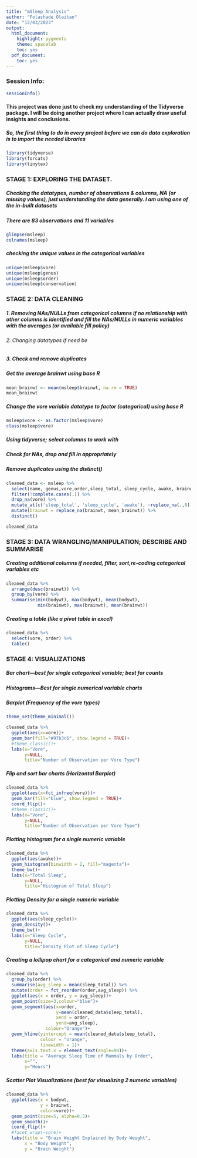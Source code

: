 ---
title: "mSleep Analysis"
author: "Folashade Olaitan"
date: "12/03/2023"
output:
  html_document:
    highlight: pygments
    theme: spacelab
    toc: yes
  pdf_document:
    toc: yes
---


### Session Info:
```{r}
sessionInfo()
```

#### This project was done just to check my understanding of the Tidyverse package. I will be doing another project where I can actually draw useful insights and conclusions.


##### So, the first thing to do in every project before we can do data exploration is to import the needed ***libraries***

```{r}
library(tidyverse)
library(forcats)
library(tinytex)
```

### STAGE 1: EXPLORING THE DATASET.  
##### Checking the datatypes, number of observations & columns, NA (or missing values), just understanding the data generally. I am using one of the in-built datasets

##### There are 83 observations and 11 variables

```{r}
glimpse(msleep)
colnames(msleep)
```

##### checking the ***unique*** values in the ***categorical variables***

```{r}
unique(msleep$vore)
unique(msleep$genus)
unique(msleep$order)
unique(msleep$conservation)
```

### STAGE 2: DATA CLEANING
##### 1. Removing NAs/NULLs from categorical columns if no relationship with other columns is identified and fill the NAs/NULLs in numeric variables with the averages (or available fill policy)
###### 2. Changing datatypes if need be
##### 3. Check and remove duplicates


##### Get the average brainwt using base R
```{r}
mean_brainwt <- mean(msleep$brainwt, na.rm = TRUE)
mean_brainwt
```

##### Change the vore variable datatype to factor (categorical) using base R
```{r}
msleep$vore <- as.factor(msleep$vore)
class(msleep$vore)
```

##### Using tidyverse; select columns to work with
##### Check for NAs, drop and fill in appropriately
##### Remove duplicates using the ***distinct()***

```{r}
cleaned_data <- msleep %>% 
  select(name, genus,vore,order,sleep_total, sleep_cycle, awake, brainwt, bodywt) %>% 
  filter(!complete.cases(.)) %>% 
  drop_na(vore) %>% 
  mutate_at(c('sleep_total', 'sleep_cycle', 'awake'), ~replace_na(.,0)) %>% 
  mutate(brainwt = replace_na(brainwt, mean_brainwt)) %>%
  distinct()

cleaned_data
```

### STAGE 3: DATA WRANGLING/MANIPULATION; DESCRIBE AND SUMMARISE
##### Creating additional columns if needed, filter, sort,re-coding categorical variables etc

```{r}
cleaned_data %>% 
  arrange(desc(brainwt)) %>% 
  group_by(vore) %>% 
  summarise(min(bodywt), max(bodywt), mean(bodywt),
            min(brainwt), max(brainwt), mean(brainwt))
```

##### Creating a table (like a pivot table in excel)

```{r}
cleaned_data %>% 
  select(vore, order) %>% 
  table()
```


### STAGE 4: VISUALIZATIONS
##### Bar chart---best for single categorical variable; best for counts
##### Histograms---Best for single numerical variable charts

##### Barplot (Frequency of the vore types)

```{r}
theme_set(theme_minimal())

cleaned_data %>% 
  ggplot(aes(x=vore))+
  geom_bar(fill="#97b3c6", show.legend = TRUE)+
  #theme_classic()+
  labs(x="Vore",
       y=NULL,
       title="Number of Observation per Vore Type")
```

##### Flip and sort bar charts (Horizontal Barplot)

```{r}
cleaned_data %>% 
  ggplot(aes(x=fct_infreq(vore)))+
  geom_bar(fill="blue", show.legend = TRUE)+
  coord_flip()+
  #theme_classic()+
  labs(x="Vore",
       y=NULL,
       title="Number of Observation per Vore Type")
```

##### Plotting histogram for a single numeric variable

```{r}
cleaned_data %>% 
  ggplot(aes(awake))+
  geom_histogram(binwidth = 2, fill="magenta")+
  theme_bw()+
  labs(x="Total Sleep",
       y=NULL,
       title="Histogram of Total Sleep")
```

##### Plotting Density for a single numeric variable
```{r}
cleaned_data %>% 
  ggplot(aes(sleep_cycle))+
  geom_density()+
  theme_bw()+
  labs(x="Sleep Cycle",
       y=NULL,
       title="Density Plot of Sleep Cycle")
```

##### Creating a lollipop chart for a categorical and numeric variable
```{r}
cleaned_data %>% 
  group_by(order) %>% 
  summarise(avg_sleep = mean(sleep_total)) %>% 
  mutate(order = fct_reorder(order,avg_sleep)) %>% 
  ggplot(aes(x = order, y = avg_sleep))+
  geom_point(size=3,colour="blue")+
  geom_segment(aes(x=order,
                   y=mean(cleaned_data$sleep_total),
                   xend = order,
                   yend=avg_sleep),
               colour="Orange")+
  geom_hline(yintercept = mean(cleaned_data$sleep_total),
             colour = "orange",
             linewidth = 1)+
  theme(axis.text.x = element_text(angle=90))+
  labs(title = "Average Sleep Time of Mammals by Order",
       x="",
       y="Hours")
```

##### Scatter Plot Visualizations (best for visualizing 2 numeric variables)

```{r}
cleaned_data %>% 
  ggplot(aes(x = bodywt,
             y = brainwt,
             color=vore))+
  geom_point(size=5, alpha=0.5)+
  geom_smooth()+
  coord_flip()+
  #facet_wrap(~vore)+
  labs(title = "Brain Weight Explained by Body Weight",
       x = "Body Weight",
       y = "Brain Weight")
```

